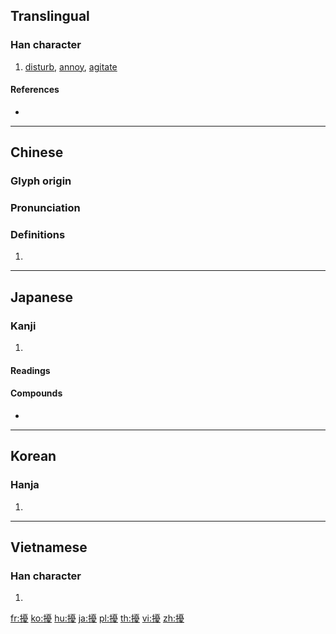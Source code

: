 {{character info/new}}
{{also|扰}}
==Translingual==

===Han character===
{{Han char|rn=64|rad=手|as=15|sn=18|four=51047|canj=QMBE|ids=⿰扌憂}}

# [[disturb]], [[annoy]], [[agitate]]

====References====
* {{Han ref|kx=0461.280|dkj=12920|dj=0810.340|hdz=31979.100|uh=64FE|ud=25854|bh=C25A|bd=49754}}

----

==Chinese==
{{zh-forms|s=扰}}

===Glyph origin===
{{Han etym}}

===Pronunciation===
{{zh-pron
|m=rǎo
|c=jiu2,jiu5
|h=pfs=
|md=
|mn=
|w=
|mc=y
|oc=y
|cat=
}}

===Definitions===
{{zh-hanzi}}

# {{rfdef|lang=zh}}

----

==Japanese==

===Kanji===
{{ja-kanji|grade=|rs=手15}}

# {{defn|lang=ja|sort=手15}}

====Readings====
{{ja-readings|goon=[[にょう]] (nyō)|kanon=[[じょう]] (jō)|kun=[[みだれる]] (midareru), [[わずらわし]] (wazurawashi)}}

====Compounds====
* {{ja-r|動擾|どうじょう|gloss=[[motional]] [[disturbance]]}}

----

==Korean==

===Hanja===
{{ko-hanja|hangeul=요|eumhun=|rv=yo|mr=yo|y=yo}}

# {{defn|lang=ko|sort=手15}}

----

==Vietnamese==

===Han character===
{{vi-hantu|[[nhiễu]], [[nhầu]]|rs=手15}}

# {{defn|lang=vi|sort=手15}}

[[fr:擾]]
[[ko:擾]]
[[hu:擾]]
[[ja:擾]]
[[pl:擾]]
[[th:擾]]
[[vi:擾]]
[[zh:擾]]